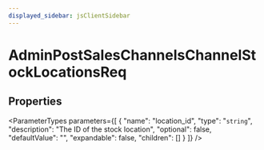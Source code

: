 ```yaml
---
displayed_sidebar: jsClientSidebar
---
```



# AdminPostSalesChannelsChannelStockLocationsReq

## Properties

<ParameterTypes parameters={[
  {
    "name": "location_id",
    "type": "`string`",
    "description": "The ID of the stock location",
    "optional": false,
    "defaultValue": "",
    "expandable": false,
    "children": []
  }
]} />
